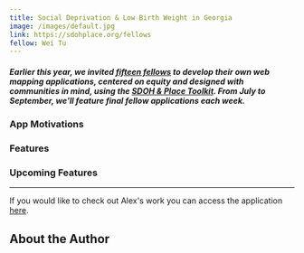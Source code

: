 ```yaml
---
title: Social Deprivation & Low Birth Weight in Georgia
image: /images/default.jpg
link: https://sdohplace.org/fellows
fellow: Wei Tu
---
```

##### *Earlier this year, we invited [fifteen fellows](https://sdohplace.org/fellows) to develop their own web mapping applications, centered on equity and designed with communities in mind, using the [SDOH & Place Toolkit](https://toolkit.sdohplace.org/). From July to September, we'll feature final fellow applications each week.*

### **App Motivations**



### **Features**



### **Upcoming Features**



- - -

If you would like to check out Alex's work you can access the application [here](https://alexandermichels.github.io/SDOH2024ShinyApp/).

## About the Author
